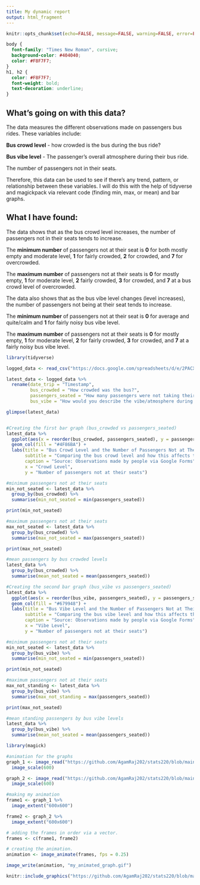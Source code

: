---
title: My dynamic report
output: html_fragment
---

```{r setup, include=FALSE}
knitr::opts_chunk$set(echo=FALSE, message=FALSE, warning=FALSE, error=FALSE)

```

```{css}
body {
  font-family: "Times New Roman", cursive;
  background-color: #404040;
  color: #F8F7F7;
}
h1, h2 {
  color: #F8F7F7;
  font-weight: bold;
  text-decoration: underline; 
}
```

## **What's going on with this data?**

The data measures the different observations made on passengers bus rides. These variables include:

**Bus crowd level** - how crowded is the bus during the bus ride?

**Bus vibe level** - The passenger's overall atmosphere during their bus ride.

The number of passengers not in their seats.

Therefore, this data can be used to see if there's any trend, pattern, or relationship between these variables. I will do this with the help of tidyverse and magickpack via relevant code (finding min, max, or mean) and bar graphs. 

## **What I have found:**

The data shows that as the bus crowd level increases, the number of passengers not in their seats tends to increase.

The **minimum number** of passengers not at their seat is **0** for both mostly empty and moderate level, **1** for fairly crowded, **2** for crowded, and **7** for overcrowded.

The **maximum number** of passengers not at their seats is **0** for mostly empty, **1** for moderate level, **2** fairly crowded, **3** for crowded, and **7** at a bus crowd level of overcrowded.

The data also shows that as the bus vibe level changes (level increases), the number of passengers not being at their seat tends to increase. 

The **minimum number** of passengers not at their seat is **0** for average and quite/calm and **1** for fairly noisy bus vibe level.

The **maximum number** of passengers not at their seats is **0** for mostly empty, **1** for moderate level, **2** for fairly crowded, **3** for crowded, and **7** at a fairly noisy bus vibe level.

```{r}
library(tidyverse)

logged_data <- read_csv("https://docs.google.com/spreadsheets/d/e/2PACX-1vQH18CW5tV28HjdFJzCYY0PkxIlB6DjnkGK7P4eLizEM1rP772qgiycoCzHyvyrukIcjrl0EagSFRg4/pub?output=csv")

latest_data <- logged_data %>%
  rename(date_trip = "Timestamp",
         bus_crowded = "How crowded was the bus?",
         passengers_seated = "How many passengers were not taking their seats during your bus rides? (Please type in the whole number only).",
         bus_vibe = "How would you describe the vibe/atmosphere during the bus ride?")

glimpse(latest_data)


#Creating the first bar graph (bus_crowded vs passengers_seated)
latest_data %>%
  ggplot(aes(x = reorder(bus_crowded, passengers_seated), y = passengers_seated)) +
  geom_col(fill = "#4F86BA") +
  labs(title = "Bus Crowd Level and the Number of Passengers Not at Their Seats",
       subtitle = "Comparing the bus crowd level and how this affects the number of passengers not at their seats",
       caption = "Source: Observations made by people via Google Forms",
       x = "Crowd Level",
       y = "Number of passengers not at their seats")

#minimum passengers not at their seats
min_not_seated <- latest_data %>%
  group_by(bus_crowded) %>%
  summarise(min_not_seated = min(passengers_seated))

print(min_not_seated)

#maximum passengers not at their seats         
max_not_seated <- latest_data %>%
  group_by(bus_crowded) %>%
  summarise(max_not_seated = max(passengers_seated))

print(max_not_seated)

#mean passengers by bus crowded levels
latest_data %>%
  group_by(bus_crowded) %>%
  summarise(mean_not_seated = mean(passengers_seated))

#Creating the second bar graph (bus_vibe vs passengers_seated)
latest_data %>%
  ggplot(aes(x = reorder(bus_vibe, passengers_seated), y = passengers_seated)) +
  geom_col(fill = "#679948") +
  labs(title = "Bus Vibe Level and the Number of Passengers Not at Their Seats",
       subtitle = "Comparing the bus vibe level and how this affects the number of passengers not at their seats",
       caption = "Source: Observations made by people via Google Forms",
       x = "Vibe Level",
       y = "Number of passengers not at their seats")

#minimum passengers not at their seats
min_not_seated <- latest_data %>%
  group_by(bus_vibe) %>%
  summarise(min_not_seated = min(passengers_seated))

print(min_not_seated)

#maximum passengers not at their seats      
max_not_standing <- latest_data %>%
  group_by(bus_vibe) %>%
  summarise(max_not_standing = max(passengers_seated))

print(max_not_seated)

#mean standing passengers by bus vibe levels
latest_data %>%
  group_by(bus_vibe) %>%
  summarise(mean_not_seated = mean(passengers_seated))  
```
```{r, echo=FALSE}
library(magick)

#animation for the graphs 
graph_1 <- image_read("https://github.com/AgamRaj202/stats220/blob/main/P2%20Graph%201.jpg?raw=true") %>%
  image_scale(600)

graph_2 <- image_read("https://github.com/AgamRaj202/stats220/blob/main/P2%20Graph%202.jpg?raw=true") %>%
  image_scale(600)

#making my animation
frame1 <- graph_1 %>%
  image_extent("600x600")

frame2 <- graph_2 %>%
  image_extent("600x600")

# adding the frames in order via a vector.
frames <- c(frame1, frame2)

# creating the animation.
animation <- image_animate(frames, fps = 0.25)

image_write(animation, "my_animated_graph.gif")

knitr::include_graphics("https://github.com/AgamRaj202/stats220/blob/main/my_animated_graph.gif?raw=true")
```




